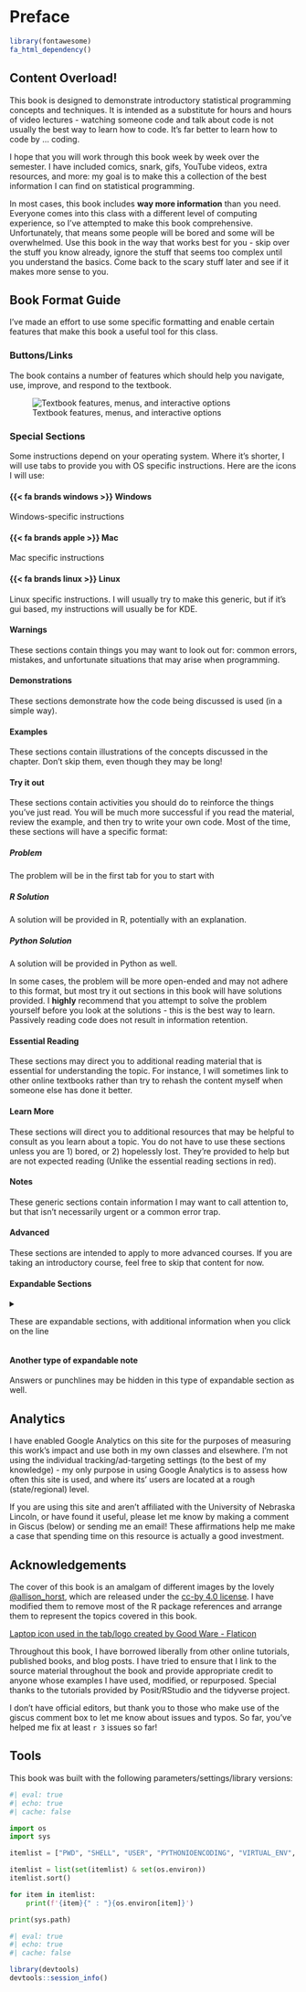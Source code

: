 # Preface {.unnumbered}

```r
library(fontawesome)
fa_html_dependency()
```

## Content Overload!

This book is designed to demonstrate introductory statistical programming concepts and techniques. It is intended as a substitute for hours and hours of video lectures - watching someone code and talk about code is not usually the best way to learn how to code. It's far better to learn how to code by ... coding.

I hope that you will work through this book week by week over the semester.
I have included comics, snark, gifs, YouTube videos, extra resources, and more: my goal is to make this a collection of the best information I can find on statistical programming.

In most cases, this book includes **way more information** than you need. Everyone comes into this class with a different level of computing experience, so I've attempted to make this book comprehensive.
Unfortunately, that means some people will be bored and some will be overwhelmed.
Use this book in the way that works best for you - skip over the stuff you know already, ignore the stuff that seems too complex until you understand the basics. Come back to the scary stuff later and see if it makes more sense to you.

## Book Format Guide

I've made an effort to use some specific formatting and enable certain features that make this book a useful tool for this class.

### Buttons/Links {.unnumbered}

The book contains a number of features which should help you navigate, use, improve, and respond to the textbook.

![Textbook features, menus, and interactive options](images/how-to-use/Textbook-features.png){fig-alt="There are a number of interactive features available in this textbook. There is a search bar on the left sidebar, along with links to each chapter. On the right, there is a menu specific to the sections in each chapter - this helps you navigate within the chapter. There is also a link to \"Edit this page\" that allows you to submit a correction to the textbook via Github. If you log in via GitHub, you can also leave comments, start discussions, or ask questions using the github discussion integration at the bottom of the page. At the bottom, there is a link to the next chapter, but there are also reaction emoji that allow you to express yourself after you read the chapter."}

### Special Sections {.unnumbered}

Some instructions depend on your operating system. Where it's shorter, I will use tabs to provide you with OS specific instructions. Here are the icons I will use:

::: panel-tabset

#### {{< fa brands windows >}} Windows 

Windows-specific instructions

#### {{< fa brands apple >}} Mac 

Mac specific instructions

#### {{< fa brands linux >}} Linux 

Linux specific instructions. I will usually try to make this generic, but if it's gui based, my instructions will usually be for KDE. 
:::



::: callout-important
#### Warnings {.unnumbered}

These sections contain things you may want to look out for: common errors, mistakes, and unfortunate situations that may arise when programming.
:::

::: callout-demo
#### Demonstrations {.unnumbered}
These sections demonstrate how the code being discussed is used (in a simple way).
:::

::: callout-caution
#### Examples {.unnumbered}
These sections contain illustrations of the concepts discussed in the chapter. 
Don't skip them, even though they may be long!
:::

::: callout-tip
#### Try it out {.unnumbered}

These sections contain activities you should do to reinforce the things you've just read. 
You will be much more successful if you read the material, review the example, and then try to write your own code. 
Most of the time, these sections will have a specific format:

::: panel-tabset
##### Problem {.unnumbered}

The problem will be in the first tab for you to start with

##### R Solution {.unnumbered}

A solution will be provided in R, potentially with an explanation. 

##### Python Solution {.unnumbered}

A solution will be provided in Python as well.
:::

In some cases, the problem will be more open-ended and may not adhere to this format, but most try it out sections in this book will have solutions provided. 
I **highly** recommend that you attempt to solve the problem yourself before you look at the solutions - this is the best way to learn. 
Passively reading code does not result in information retention.
:::

::: callout-important
#### Essential Reading {.unnumbered}

These sections may direct you to additional reading material that is essential for understanding the topic. For instance, I will sometimes link to other online textbooks rather than try to rehash the content myself when someone else has done it better.
:::

::: callout-learnmore
#### Learn More {.unnumbered}
These sections will direct you to additional resources that may be helpful to consult as you learn about a topic. 
You do not have to use these sections unless you are 1) bored, or 2) hopelessly lost. 
They're provided to help but are not expected reading (Unlike the essential reading sections in red).
:::

::: callout-note
#### Notes {.unnumbered}

These generic sections contain information I may want to call attention to, but that isn't necessarily urgent or a common error trap.
:::

::: callout-advanced
#### Advanced
These sections are intended to apply to more advanced courses. 
If you are taking an introductory course, feel free to skip that content for now.
:::


#### Expandable Sections {.unnumbered}

<details>

<summary>

These are expandable sections, with additional information when you click on the line

</summary>

This additional information may be information that is helpful but not essential, or it may be that an example just takes a LOT of space and I want to make sure you can skim the book without having to scroll through a ton of output.

</details>

::: {.callout-note collapse="true"}
#### Another type of expandable note

Answers or punchlines may be hidden in this type of expandable section as well.
:::


## Analytics

I have enabled Google Analytics on this site for the purposes of measuring this work's impact and use both in my own classes and elsewhere. 
I'm not using the individual tracking/ad-targeting settings (to the best of my knowledge) - my only purpose in using Google Analytics is to assess how often this site is used, and where its' users are located at a rough (state/regional) level.

If you are using this site and aren't affiliated with the University of Nebraska Lincoln, or have found it useful, please let me know by making a comment in Giscus (below) or sending me an email! These affirmations help me make a case that spending time on this resource is actually a good investment.


## Acknowledgements

The cover of this book is an amalgam of different images by the lovely [\@allison_horst](https://github.com/allisonhorst), which are released under the [cc-by 4.0 license](https://github.com/allisonhorst/stats-illustrations/blob/main/license). I have modified them to remove most of the R package references and arrange them to represent the topics covered in this book.

<a href="https://www.flaticon.com/free-icons/laptop">Laptop icon used in the tab/logo created by Good Ware - Flaticon</a>

Throughout this book, I have borrowed liberally from other online tutorials, published books, and blog posts. I have tried to ensure that I link to the source material throughout the book and provide appropriate credit to anyone whose examples I have used, modified, or repurposed. Special thanks to the tutorials provided by Posit/RStudio and the tidyverse project.


I don't have official editors, but thank you to those who make use of the giscus comment box to let me know about issues and typos. So far, you've helped me fix at least `r 3` issues so far!



::: {.callout-note collapse=true}
## Tools 

This book was built with the following parameters/settings/library versions:

```python
#| eval: true
#| echo: true
#| cache: false

import os
import sys

itemlist = ["PWD", "SHELL", "USER", "PYTHONIOENCODING", "VIRTUAL_ENV", "RETICULATE_PYTHON", "R_HOME", "R_PLATFORM", "LD_LIBRARY_PATH", "R_LIBS_USER", "R_LIBS_SITE","RENV_PROJECT", "RSTUDIO_PANDOC", "RMARKDOWN_MATHJAX_PATH", "R_SESSION_INITIALIZED", "PYTHONPATH"]

itemlist = list(set(itemlist) & set(os.environ))
itemlist.sort()

for item in itemlist:
    print(f'{item}{" : "}{os.environ[item]}')

print(sys.path)
```


```R
#| eval: true
#| echo: true
#| cache: false

library(devtools)
devtools::session_info()
```

:::
